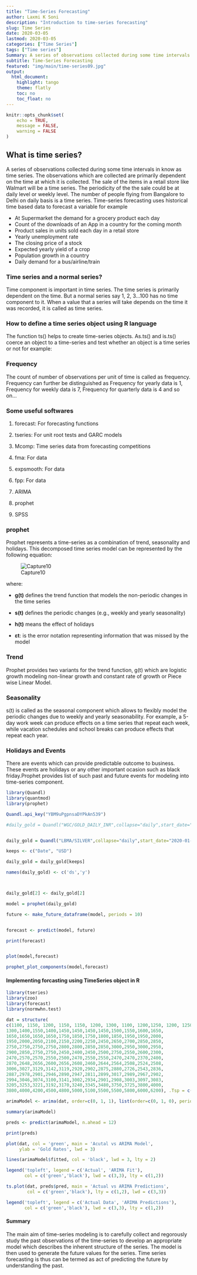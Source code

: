 ```yaml
---
title: "Time-Series Forecasting"
author: Laxmi K Soni 
description: "Introduction to time-series forecasting"
slug: Time Series
date: 2020-03-05
lastmod: 2020-03-05
categories: ["Time Series"]
tags: ["Time series"]
Summary: A series of observations collected during some time intervals in know as time series. The observations which are collected are primarily dependent on the time.
subtitle: Time-Series Forecasting
featured: "img/main/time-series09.jpg"
output:
  html_document:
    highlight: tango
    theme: flatly
    toc: no
    toc_float: no
---
```




```r
knitr::opts_chunk$set(
	echo = TRUE,
	message = FALSE,
	warning = FALSE
)
```


## What is time series? 

A series of observations collected during some time intervals in know as time series. The observations which are collected are primarily dependent on the time at which it is collected. The sale of the items in a retail store like Walmart will be a time series. The periodicity of the the sale could be at daily level or weekly level. The number of people flying from Bangalore to Delhi on daily basis is a time series.
Time-series forecasting uses historical time based data to forecast a variable for example

- At Supermarket the demand for a grocery product each day
- Count of the downloads of an App in a country for the coming month
- Product sales in units sold each day in a retail store
- Yearly unemployment rate
- The closing price of a stock
- Expected yearly yield of a crop
- Population growth in a country
- Daily demand for a bus/airline/train


### Time series and a normal series?

Time component is important in time series. The time series is primarily dependent on the time. But a normal series say 1, 2, 3…100 has no time component to it. When a value that a series will take depends on the time it was recorded, it is called as time series.

### How to define a time series object using R language

The function ts() helps to create time-series objects. As.ts() and is.ts() coerce an object to a time-series and test whether an object is a time series or not
for example:


### Frequency

The count of number of observations per unit of time is called as frequency. Frequency can further be distinguished as Frequency for yearly data is 1, Frequency for weekly data is 7, Frequency for quarterly data is 4 and so on…



### Some useful softwares

1.  forecast: For forecasting functions
    
2.  tseries: For unit root tests and GARC models
    
3.  Mcomp: Time series data from forecasting competitions
    
4.  fma: For data
    
5.  expsmooth: For data
    
6.  fpp: For data

7.  ARIMA

8.  prophet

9.  SPSS
    

### prophet

Prophet represents a time-series as a combination of trend, seasonality and holidays. This decomposed time series model can be represented by the following equation:

![Capture10](/img/main/ts.png)

where:

*   **g(t)** defines the trend function that models the non-periodic changes in the time series
*   **s(t)** defines the periodic changes (e.g., weekly and yearly seasonality)
*   **h(t)** means the effect of holidays

*   **εt**: is the error notation representing information that was missed by the model

### Trend

Prophet provides two variants for the trend function, g(t) which are logistic growth modeling non-linear growth and constant rate of growth or Piece wise Linear Model.

### Seasonality

s(t) is called as the seasonal component which allows to flexibly model the periodic changes due to weekly and yearly seasonability. For example, a 5-day work week can produce effects on a time series that repeat each week, while vacation schedules and school breaks can produce effects that repeat each year. 

### Holidays and Events

There are events which can provide predictable outcome to business. These events are holidays or any other important ocasion such as black friday.Prophet provides list of such past and future events for modeling into time-series component.


```r
library(Quandl)
library(quantmod)
library(prophet)

Quandl.api_key("YBM9uPgpnsaDYPkAn539")

#daily_gold = Quandl("WGC/GOLD_DAILY_INR",collapse="daily",start_date="2000-01-01",end_date = "2020-08-11",type="raw")


daily_gold = Quandl("LBMA/SILVER",collapse="daily",start_date="2020-01-01",end_date = "2020-08-12",type="raw")

keeps <- c("Date", "USD")

daily_gold = daily_gold[keeps]

names(daily_gold) <- c('ds','y')



daily_gold[2] <- daily_gold[2] 

model = prophet(daily_gold)

future <- make_future_dataframe(model, periods = 10)


forecast <- predict(model, future)

print(forecast)


plot(model,forecast)

prophet_plot_components(model,forecast)
```


#### Implementing forcasting using TimeSeries object in R

```r
library(tseries)
library(zoo)
library(forecast)
library(normwhn.test)

dat = structure(
c(1100, 1150, 1200, 1150, 1150, 1200, 1300, 1100, 1200,1250, 1200, 1250, 
1300,1400,1550,1400,1450,1450,1450,1450,1500,1550,1600,1650,
1650,1650,1650,1650,1750,1850,1750,1800,1850,1950,1950,2000,
1950,2000,2050,2100,2150,2200,2250,2450,2650,2700,2850,2850,
2750,2750,2750,2750,2800,2800,2850,2850,3000,2950,3000,2950,
2900,2850,2750,2750,2450,2400,2450,2500,2750,2550,2600,2300,
2470,2570,2570,2550,2500,2470,2550,2550,2470,2470,2370,2400,
2870,2648,2656,2600,2656,2608,2460,2644,2564,2508,2524,2508,
3006,3027,3129,3142,3119,2920,2902,2875,2880,2726,2543,2836,
2887,2978,2901,2946,2890,2947,2811,2899,3017,2989,2967,2902,
2994,3046,3074,3100,3141,3002,2934,2901,2908,3003,3097,3083,
3205,3253,3221,3192,3170,3240,3345,3480,3750,3725,3800,4000,
3800,4000,4200,4500,4800,5000,5100,5500,5500,5800,6000,6200), .Tsp = c(2008, 2020.91666666667, 12), class = "ts")

arimaModel <- arima(dat, order=c(0, 1, 1), list(order=c(0, 1, 0), period = 12))

summary(arimaModel)

preds <- predict(arimaModel, n.ahead = 12)

print(preds)

plot(dat, col = 'green', main = 'Acutal vs ARIMA Model',
     ylab = 'Gold Rates', lwd = 3)

lines(arimaModel$fitted, col = 'black', lwd = 3, lty = 2)

legend('topleft', legend = c('Actual', 'ARIMA Fit'),
       col = c('green','black'), lwd = c(3,3), lty = c(1,2))

ts.plot(dat, preds$pred, main = 'Actual vs ARIMA Predictions',
        col = c('green','black'), lty = c(1,2), lwd = c(3,3))

legend('topleft', legend = c('Actual Data', 'ARIMA Predictions'),
       col = c('green','black'), lwd = c(3,3), lty = c(1,2))

```

#### Summary

The main aim of time-series modeling is to carefully collect and regorously study the past observations of the time-series to develop an appropriate model which describes the inherent structure of the series.  The model is then used to generate the future values for the series. 
Time series forecasting is thus can be termed as act of predicting the future by understanding the past. 


